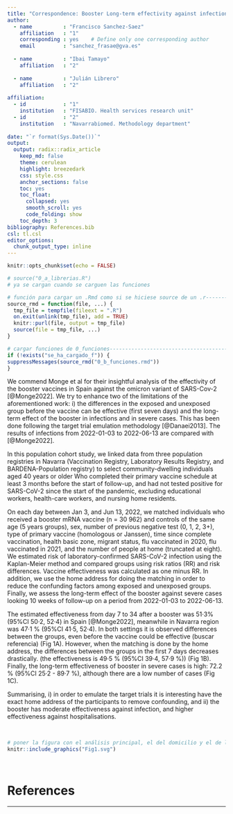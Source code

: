 ```yaml
---
title: "Correspondence: Booster Long-term effectivity against infection and severe cases on Omicron-dominant period in Navarra"
author: 
  - name          : "Francisco Sanchez-Saez"
    affiliation   : "1"
    corresponding : yes    # Define only one corresponding author
    email         : "sanchez_frasae@gva.es"
  
  - name          : "Ibai Tamayo"
    affiliation   : "2"
    
  - name          : "Julián Librero"
    affiliation   : "2"  
    
affiliation:
  - id            : "1"
    institution   : "FISABIO. Health services research unit"
  - id            : "2"
    institution   : "Navarrabiomed. Methodology department" 
 
date: "`r format(Sys.Date())`"
output: 
  output: radix::radix_article
    keep_md: false 
    theme: cerulean
    highlight: breezedark
    css: style.css
    anchor_sections: false
    toc: yes
    toc_float:
      collapsed: yes
      smooth_scroll: yes
      code_folding: show
    toc_depth: 3
bibliography: References.bib
csl: tl.csl
editor_options: 
  chunk_output_type: inline
---
```



```r
knitr::opts_chunk$set(echo = FALSE)

```

```r
# source("0_a_librerias.R")
# ya se cargan cuando se carguen las funciones

```

```r
# función para cargar un .Rmd como si se hiciese source de un .r---------------
source_rmd = function(file, ...) {
  tmp_file = tempfile(fileext = ".R")
  on.exit(unlink(tmp_file), add = TRUE)
  knitr::purl(file, output = tmp_file)
  source(file = tmp_file, ...)
}

```

```r
# cargar funciones de 0_funciones----------------------------------------------
if (!exists("se_ha_cargado_f")) {
suppressMessages(source_rmd("0_b_funciones.rmd"))
}

```


We commend Monge et al for their insightful analysis of the effectivity of the booster vaccines in Spain against the omicron variant of SARS-Cov-2 [@Monge2022]. We try to enhance two of the limitations of the aforementioned work: i) the differences in the exposed and unexposed group before the vaccine can be effective (first seven days) and the long-term effect of the booster in infections and in severe cases. This has been done following the target trial emulation methodology [@Danaei2013]. The results of infections from 2022-01-03 to 2022-06-13 are compared with [@Monge2022]. 

In this population cohort study, we linked data from three population registries in Navarra (Vaccination Registry, Laboratory Results Registry, and BARDENA-Population registry) to select community-dwelling individuals aged 40 years or older Who completed their primary vaccine schedule at least 3 months before the start of follow-up, and had not tested positive for SARS-CoV-2 since the start of the pandemic, excluding  educational workers, health-care workers, and nursing home residents.
  
On each day between Jan 3, and Jun 13, 2022, we matched individuals who received a booster mRNA vaccine (n = 30 962) and controls of the same age (5 years groups), sex, number of previous negative test (0, 1, 2, 3+), type of primary vaccine (homologous or Janssen), time since complete vaccination, health basic zone, migrant status, flu vaccinated in 2020, flu vaccinated in 2021, and the number of people at home (truncated at eight). We estimated risk of laboratory-confirmed SARS-CoV-2 infection using the Kaplan-Meier method and compared groups using risk ratios (RR) and risk differences. Vaccine effectiveness was calculated as one minus RR. In addition, we use the home address for doing the matching in order to reduce the confunding factors among exposed and unexposed groups. Finally, we assess the long-term effect of the booster against severe cases looking 10 weeks of follow-up on a period from 2022-01-03 to 2022-06-13.
  
The estimated effectiveness from day 7 to 34 after a booster was 51·3% (95%CI 50·2, 52·4) in Spain [@Monge2022], meanwhile in Navarra region was 47·1 % (95%CI 41·5, 52·4). In both settings it is observed differences between the groups, even before the vaccine could be effective (buscar referencia) (Fig 1A). However, when the matching is done by the home address, the differences between the groups in the first 7 days decreases drastically. (the effectiveness is 49·5 % (95%CI 39·4, 57·9 %)) (Fig 1B). Finally, the long-term effectiveness of booster in severe cases is high: 72.2 % (95%CI 25·2 - 89·7 %), although there are a low number of cases (Fig 1C). 

Summarising, i) in order to emulate the target trials it is interesting have the exact home address of the participants to remove confounding, and ii) the booster has moderate effectiveness against infection, and higher effectiveness against hospitalisations. 


<br>

```r
# poner la figura con el análisis principal, el del domicilio y el de los casos severos
knitr::include_graphics("Fig1.svg")

```

<br>

# References

***
